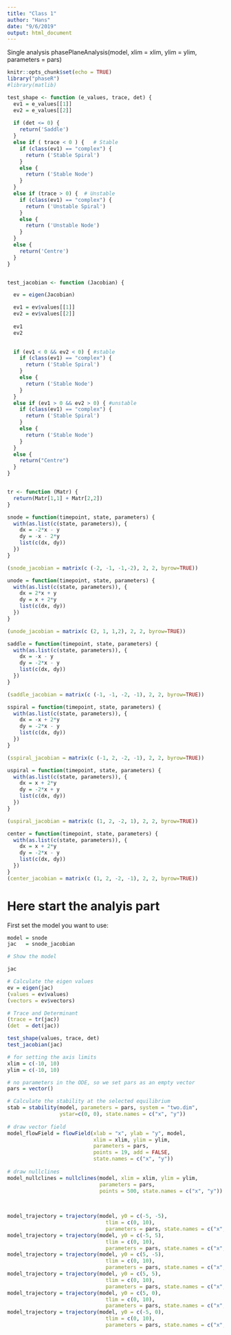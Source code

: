```yaml
---
title: "Class 1"
author: "Hans"
date: "9/6/2019"
output: html_document
---
```



Single analysis
phasePlaneAnalysis(model, xlim = xlim, ylim = ylim, parameters = pars)

```r
knitr::opts_chunk$set(echo = TRUE)
library("phaseR")
#library(matlib)

```


```r
test_shape <- function (e_values, trace, det) {
  ev1 = e_values[[1]]
  ev2 = e_values[[2]]
  
  if (det <= 0) {
    return('Saddle')
  }
  else if ( trace < 0 ) {   # Stable
    if (class(ev1) == "complex") {
      return ('Stable Spiral')
    }
    else {
      return ('Stable Node')
    }
  }
  else if (trace > 0) {  # Unstable
    if (class(ev1) == "complex") {
      return ('Unstable Spiral')
    }
    else {
      return ('Unstable Node')
    }
  }
  else {
    return('Centre')
  }
}


test_jacobian <- function (Jacobian) {

  ev = eigen(Jacobian)

  ev1 = ev$values[[1]]
  ev2 = ev$values[[2]]
  
  ev1
  ev2

  
  if (ev1 < 0 && ev2 < 0) { #stable
    if (class(ev1) == "complex") {
      return ('Stable Spiral')
    }
    else {
      return ('Stable Node')
    }
  }
  else if (ev1 > 0 && ev2 > 0) { #unstable
    if (class(ev1) == "complex") {
      return ('Stable Spiral')
    }
    else {
      return ('Stable Node')
    }
  }
  else {
    return("Centre") 
  }
}


tr <- function (Matr) {
  return(Matr[1,1] + Matr[2,2])
}

```


```r
snode = function(timepoint, state, parameters) { 
  with(as.list(c(state, parameters)), {
    dx = -2*x - y 
    dy = -x - 2*y 
    list(c(dx, dy))
  }) 
}

(snode_jacobian = matrix(c (-2, -1, -1,-2), 2, 2, byrow=TRUE))

```


```r
unode = function(timepoint, state, parameters) { 
  with(as.list(c(state, parameters)), {
    dx = 2*x + y 
    dy = x + 2*y 
    list(c(dx, dy))
  }) 
}

(unode_jacobian = matrix(c (2, 1, 1,2), 2, 2, byrow=TRUE))
```


```r
saddle = function(timepoint, state, parameters) { 
  with(as.list(c(state, parameters)), {
    dx = -x - y 
    dy = -2*x - y 
    list(c(dx, dy))
  }) 
}

(saddle_jacobian = matrix(c (-1, -1, -2, -1), 2, 2, byrow=TRUE))
```


```r
sspiral = function(timepoint, state, parameters) { 
  with(as.list(c(state, parameters)), {
    dx = -x + 2*y 
    dy = -2*x - y 
    list(c(dx, dy))
  }) 
}

(sspiral_jacobian = matrix(c (-1, 2, -2, -1), 2, 2, byrow=TRUE))
```


```r
uspiral = function(timepoint, state, parameters) { 
  with(as.list(c(state, parameters)), {
    dx = x + 2*y 
    dy = -2*x + y 
    list(c(dx, dy))
  }) 
}

(uspiral_jacobian = matrix(c (1, 2, -2, 1), 2, 2, byrow=TRUE))
```


```r
center = function(timepoint, state, parameters) { 
  with(as.list(c(state, parameters)), {
    dx = x + 2*y 
    dy = -2*x - y 
    list(c(dx, dy))
  }) 
}
(center_jacobian = matrix(c (1, 2, -2, -1), 2, 2, byrow=TRUE))

```

# Here start the analyis part

First set the model you want to use:

```r
model = snode
jac   = snode_jacobian


```


```r

# Show the model

jac

# Calculate the eigen values
ev = eigen(jac)
(values = ev$values)
(vectors = ev$vectors)

# Trace and Determinant 
(trace = tr(jac))
(det  = det(jac))

test_shape(values, trace, det)
test_jacobian(jac)

# for setting the axis limits
xlim = c(-10, 10) 
ylim = c(-10, 10)

# no parameters in the ODE, so we set pars as an empty vector
pars = vector()

# Calculate the stability at the selected equilibrium
stab = stability(model, parameters = pars, system = "two.dim",
                 ystar=c(0, 0), state.names = c("x", "y"))
 
# draw vector field
model_flowField = flowField(xlab = "x", ylab = "y", model, 
                            xlim = xlim, ylim = ylim, 
                            parameters = pars, 
                            points = 19, add = FALSE, 
                            state.names = c("x", "y"))
  
# draw nullclines
model_nullclines = nullclines(model, xlim = xlim, ylim = ylim,
                              parameters = pars,
                              points = 500, state.names = c("x", "y"))
  

  
model_trajectory = trajectory(model, y0 = c(-5, -5), 
                                tlim = c(0, 10), 
                                parameters = pars, state.names = c("x", "y"))
model_trajectory = trajectory(model, y0 = c(-5, 5), 
                                tlim = c(0, 10), 
                                parameters = pars, state.names = c("x", "y"))
model_trajectory = trajectory(model, y0 = c(5, -5), 
                                tlim = c(0, 10), 
                                parameters = pars, state.names = c("x", "y"))
model_trajectory = trajectory(model, y0 = c(5, 5), 
                                tlim = c(0, 10), 
                                parameters = pars, state.names = c("x", "y"))
model_trajectory = trajectory(model, y0 = c(5, 0), 
                                tlim = c(0, 10), 
                                parameters = pars, state.names = c("x", "y"))
model_trajectory = trajectory(model, y0 = c(-5, 0), 
                                tlim = c(0, 10), 
                                parameters = pars, state.names = c("x", "y"))
  

```




